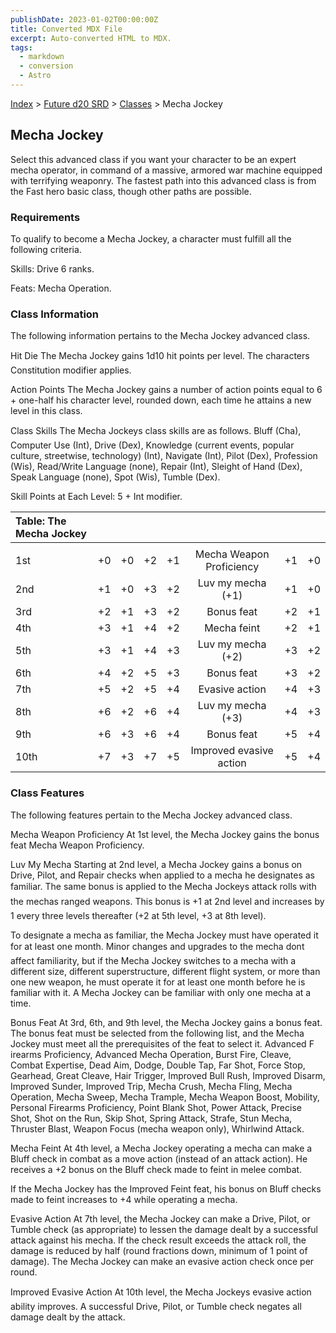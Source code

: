 ```yaml
---
publishDate: 2023-01-02T00:00:00Z
title: Converted MDX File
excerpt: Auto-converted HTML to MDX.
tags:
  - markdown
  - conversion
  - Astro
---
```


[Index](-index) > [Future d20 SRD](future-d20-srd-index) > [Classes](future-d20-srd-classes-index) > Mecha Jockey

## Mecha Jockey

Select this advanced class if you want your character to be an expert mecha operator, in command of a massive, armored war machine equipped with terrifying weaponry. The fastest path into this advanced class is from the Fast hero basic class, though other paths are possible.

### Requirements

To qualify to become a Mecha Jockey, a character must fulfill all the following criteria.

Skills: Drive 6 ranks.

Feats: Mecha Operation.

### Class Information

The following information pertains to the Mecha Jockey advanced class.

Hit Die
The Mecha Jockey gains 1d10 hit points per level. The characters Constitution modifier applies.

Action Points
The Mecha Jockey gains a number of action points equal to 6 + one-half his character level, rounded down, each time he attains a new level in this class.

Class Skills
The Mecha Jockeys class skills are as follows. Bluff (Cha), Computer Use (Int), Drive (Dex), Knowledge (current events, popular culture, streetwise, technology) (Int), Navigate (Int), Pilot (Dex), Profession (Wis), Read/Write Language (none), Repair (Int), Sleight of Hand (Dex), Speak Language (none), Spot (Wis),
Tumble (Dex).

Skill Points at Each Level: 5 + Int modifier.

| Table: The Mecha Jockey |     |     |     |     |                          |     |     |
| :---------------------- | :-: | :-: | :-: | :-: | :----------------------: | :-: | --: |
|                         |     |     |     |     |                          |     |     |
| 1st                     | +0  | +0  | +2  | +1  | Mecha Weapon Proficiency | +1  |  +0 |
| 2nd                     | +1  | +0  | +3  | +2  |    Luv my mecha (+1)     | +1  |  +0 |
| 3rd                     | +2  | +1  | +3  | +2  |        Bonus feat        | +2  |  +1 |
| 4th                     | +3  | +1  | +4  | +2  |       Mecha feint        | +2  |  +1 |
| 5th                     | +3  | +1  | +4  | +3  |    Luv my mecha (+2)     | +3  |  +2 |
| 6th                     | +4  | +2  | +5  | +3  |        Bonus feat        | +3  |  +2 |
| 7th                     | +5  | +2  | +5  | +4  |      Evasive action      | +4  |  +3 |
| 8th                     | +6  | +2  | +6  | +4  |    Luv my mecha (+3)     | +4  |  +3 |
| 9th                     | +6  | +3  | +6  | +4  |        Bonus feat        | +5  |  +4 |
| 10th                    | +7  | +3  | +7  | +5  | Improved evasive action  | +5  |  +4 |

### Class Features

The following features pertain to the Mecha Jockey advanced class.

Mecha Weapon Proficiency
At 1st level, the Mecha Jockey gains the bonus feat Mecha Weapon Proficiency.

Luv My Mecha
Starting at 2nd level, a Mecha Jockey gains a bonus on Drive, Pilot, and Repair checks when applied to a mecha he designates as familiar. The same bonus is applied to the Mecha Jockeys attack rolls with the mechas ranged weapons. This bonus is +1 at 2nd level and increases by 1 every three levels thereafter (+2 at 5th level, +3 at 8th level).

To designate a mecha as familiar, the Mecha Jockey must have operated it for at least one month. Minor changes and upgrades to the mecha dont affect familiarity, but if the Mecha Jockey switches to a mecha with a different size, different superstructure, different flight system, or more than one new weapon, he must operate it for at least one month before he is familiar with it. A Mecha Jockey can be familiar with only one mecha at a time.

Bonus Feat
At 3rd, 6th, and 9th level, the Mecha Jockey gains a bonus feat. The bonus feat must be selected from the following list, and the Mecha Jockey must meet all the prerequisites of the feat to select it. Advanced F irearms Proficiency, Advanced Mecha Operation, Burst Fire, Cleave, Combat Expertise, Dead Aim, Dodge, Double Tap, Far Shot, Force Stop, Gearhead, Great Cleave, Hair Trigger, Improved Bull Rush, Improved Disarm, Improved Sunder, Improved Trip, Mecha Crush, Mecha Fling, Mecha Operation, Mecha Sweep, Mecha Trample, Mecha Weapon Boost, Mobility, Personal Firearms Proficiency, Point Blank Shot, Power Attack, Precise Shot, Shot on the Run, Skip Shot, Spring Attack, Strafe, Stun Mecha, Thruster Blast, Weapon Focus (mecha weapon only), Whirlwind Attack.

Mecha Feint
At 4th level, a Mecha Jockey operating a mecha can make a Bluff check in combat as a move action (instead of an attack action). He receives a +2 bonus on the Bluff check made to feint in melee combat.

If the Mecha Jockey has the Improved Feint feat, his bonus on Bluff checks made to feint increases to +4 while operating a mecha.

Evasive Action
At 7th level, the Mecha Jockey can make a Drive, Pilot, or Tumble check (as appropriate) to lessen the damage dealt by a successful attack against his mecha. If the check result exceeds the attack roll, the damage is reduced by half (round fractions down, minimum of 1 point of damage). The Mecha Jockey can make an evasive action check once per round.

Improved Evasive Action
At 10th level, the Mecha Jockeys evasive action ability improves. A successful Drive, Pilot, or Tumble check negates all damage dealt by the attack.
